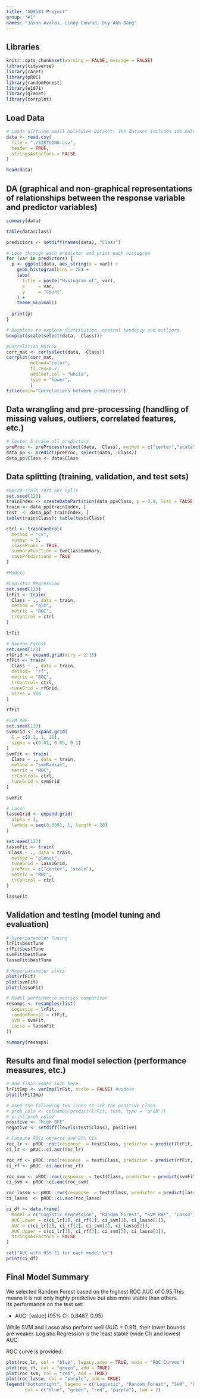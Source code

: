 ```yaml
---
title: "ADS503 Project"
group: "#1"
names: "Jason Avalos, Lindy Conrad, Duy-Anh Dang"
---
```

## Libraries
```r
knitr::opts_chunk$set(warning = FALSE, message = FALSE)
library(tidyverse)
library(caret)
library(pROC)
library(randomForest)
library(e1071)
library(glmnet)
library(corrplot)
```

## Load Data

```r
# Loads Sirtuin6 Small Molecules Dataset: The dataset includes 100 molecules with 6 most relevant descriptors to determine the candidate inhibitors of a target protein, Sirtuin6. The molecules are grouped based on their low- and high-BFEs.
data <- read.csv(
  file = "./SIRTUIN6.csv",
  header = TRUE,
  stringsAsFactors = FALSE
)

head(data)
```
## DA (graphical and non-graphical representations of relationships between the response variable and predictor variables)

```r
summary(data)
```
```r
table(data$Class)
```


```r
predictors <- setdiff(names(data), "Class")

# Loop through each predictor and print each histogram
for (var in predictors) {
  p <- ggplot(data, aes_string(x = var)) +
    geom_histogram(bins = 25) +
    labs(
      title = paste("Histogram of", var),
      x     = var,
      y     = "Count"
    ) +
    theme_minimal()
  
  print(p)
}

# Boxplots to explore distribution, central tendency and outliers.
boxplot(scale(select(data, -Class)))
```

```r
#Correlation Matrix
corr_mat <- cor(select(data, -Class))
corrplot(corr_mat, 
         method="color", 
         tl.cex=0.7,
         addCoef.col = "white",
         type = "lower", 
         )
title(main="Correlations between predictors")
```

## Data wrangling and pre-processing (handling of missing values, outliers, correlated features, etc.)

```r
# Center & scale all predictors
preProc <- preProcess(select(data, -Class), method = c("center","scale"))
data_pp <- predict(preProc, select(data, -Class))
data_pp$Class <- data$Class
```

## Data splitting (training, validation, and test sets)
```r
#80/20 Train Test Set Split
set.seed(123)
trainIndex <- createDataPartition(data_pp$Class, p = 0.8, list = FALSE)
train <- data_pp[trainIndex, ]
test  <- data_pp[-trainIndex, ]
table(train$Class); table(test$Class)
```


```r
ctrl <- trainControl(
  method = "cv", 
  number = 5,
  classProbs = TRUE,
  summaryFunction = twoClassSummary,
  savePredictions = TRUE
)

#Models

#Logistic Regression 
set.seed(123)
lrFit <- train(
  Class ~ ., data = train,
  method = "glm",
  metric = "ROC",
  trControl = ctrl
)

lrFit

# Random Forest 
set.seed(123)
rfGrid <- expand.grid(mtry = 2:15)
rfFit <- train(
  Class ~ ., data = train,
  method=  "rf",
  metric = "ROC",
  trControl= ctrl,
  tuneGrid = rfGrid,
  ntree = 500
)

rfFit

#SVM RBF
set.seed(123)
svmGrid <- expand.grid(
  C = c(0.1, 1, 10),
  sigma = c(0.01, 0.05, 0.1)
)
svmFit <- train(
  Class ~ ., data = train,
  method = "svmRadial",
  metric = "ROC",
  trControl= ctrl,
  tuneGrid = svmGrid
)

svmFit

# Lasso
lassoGrid <- expand.grid(
  alpha = 1,
  lambda = seq(0.0001, 1, length = 20)
)

set.seed(123)
lassoFit <- train(
 Class ~ ., data = train,
  method = "glmnet",
  tuneGrid = lassoGrid,
  preProc = c("center", "scale"),
  metric = "ROC",
  trControl = ctrl
)

lassoFit
```
## Validation and testing (model tuning and evaluation)

```r
# Hyperparameter Tuning 
lrFit$bestTune
rfFit$bestTune
svmFit$bestTune
lassoFit$bestTune
```
```r
# Hyperparameter plots
plot(rfFit)
plot(svmFit)
plot(lassoFit)
```
```r
# Model performance metrics comparison
resamps <- resamples(list(
  Logistic = lrFit,
  randomForest = rfFit,
  SVM = svmFit,
  Lasso = lassoFit
))

summary(resamps)
```

## Results and final model selection (performance measures, etc.)
```r
# add final model info here
lrFitImp <- varImp(lrFit, scale = FALSE) #update
plot(lrFitImp)
```
```r
# Used the following two lines to ick the positive class
# prob_cols <- colnames(predict(lrFit, test, type = "prob"))
# print(prob_cols)
positive <- "High_BFE"
negative <- setdiff(levels(test$Class), positive)

# Compute ROCs objects and 95% CIs
roc_lr <- pROC::roc(response  = test$Class, predictor = predict(lrFit,    test, type = "prob")[, positive])
ci_lr <- pROC::ci.auc(roc_lr)

roc_rf <- pROC::roc(response  = test$Class, predictor = predict(rfFit,    test, type = "prob")[, positive])
ci_rf <- pROC::ci.auc(roc_rf)

roc_svm <- pROC::roc(response  = test$Class, predictor = predict(svmFit,   test, type = "prob")[, positive])
ci_svm <- pROC::ci.auc(roc_svm)

roc_lasso <- pROC::roc(response  = test$Class, predictor = predict(lassoFit, test, type = "prob")[, positive])
ci_lasso  <- pROC::ci.auc(roc_lasso)

ci_df <- data.frame(
  Model = c("Logistic Regression", "Random Forest", "SVM RBF", "Lasso"),
  AUC_Lower = c(ci_lr[1], ci_rf[1], ci_svm[1], ci_lasso[1]),
  AUC = c(ci_lr[2], ci_rf[2], ci_svm[2], ci_lasso[2]),
  AUC_Upper = c(ci_lr[3], ci_rf[3], ci_svm[3], ci_lasso[3]),
  stringsAsFactors = FALSE
)

cat("AUC with 95% CI for each model:\n")
print(ci_df)
```

## Final Model Summary

We selected Random Forest based on the highest ROC AUC of 0.95.This means it is not only highly predictive but also more stable than others.  
Its performance on the test set:

- AUC: [value] (95% CI: 0.8467, 0.95)

While SVM and Lasso also perform well (AUC = 0.91), their lower bounds are weaker. Logistic Regression is the least stable (wide CI) and lowest AUC.

ROC curve is provided:


```r
plot(roc_lr, col = "blue", legacy.axes = TRUE, main = "ROC Curves")
plot(roc_rf, col = "green", add = TRUE)
plot(roc_svm, col = "red", add = TRUE)
plot(roc_lasso, col = "purple", add = TRUE)
legend("bottomright", legend = c("Logistic", "Random Forest", "SVM", "Lasso"),
       col = c("blue", "green", "red", "purple"), lwd = 2)

```

```r

```







